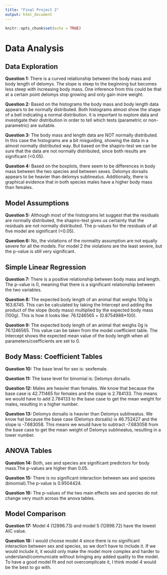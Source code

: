```yaml
---
title: "Final Project 2"
output: html_document
---
```


```r
knitr::opts_chunk$set(echo = TRUE)
```

# Data Analysis {.tabset .tabset-pills}

## Data Exploration 

**Question 1:**
There is a curved relationship between the body mass and body length of delomys. The slope is steep to the beginning but becomes less steep with increasing body mass. One inference from this could be that at a certain point delomys stop growing and only gain more weight. 


**Question 2:**
Based on the histograms the body mass and body length data appears to be normally distributed. Both histograms almost show the shape of a bell indicating a normal distribution. it is important to explore data and investigate their distribution in order to tell which tests (parametric or non-parametric) are suitable.


**Question 3:**
The body mass and length data are NOT normally distributed. In this case the histograms are a bit misguiding, showing the data in a almost normally distributed way. But based on the shapiro-test we can be sure that the data are not normally distributed, since both results are significant (<0.05).


**Question 4:** 
Based on the boxplots, there seem to be differences in body mass between the two species and between sexes. Delomys dorsalis appears to be heavier than delomys sublineatus. Additionally, there is graphical evidence that in both species males have a higher body mass than females. 


## Model Assumptions

**Question 5:**
Although most of the histograms let suggest that the residuals are normally distributed, the shapiro-test gives us certainty that the residuals are not normally distributed. The p-values for the residuals of all five model are significant (<0.05). 


**Question 6:**
No, the violations of the normality assumption are not equally severe for all the models. For model 2 the violations are the least severe, but the p-value is still very significant. 


## Simple Linear Regression 

**Question 7:**
There is a positive relationship between body mass and length. The p-value is 0, meaning that there is a significant relationship between the two variables. 

**Question 8:**
The expected body length of an animal that weighs 100g is 163.6745. This can be calculated by taking the Intercept and adding the product of the slope (body mass) multiplied by the expected body mass (100g). This is how it looks like: 76.1246565 + (0.8754988*100). 

**Question 9:**
The expected body length of an animal that weighs 0g is 76.1246565. This value can be taken from the model coefficient table. The Intercept shows the expected mean value of the body length when all parameters/coefficients are set to 0. 


## Body Mass: Coefficient Tables

**Question 10:**
The base level for sex is: sexfemale.

**Question 11:**
The base level for binomial is: Delomys dorsalis.

**Question 12:**
Males are heavier than females. We know that because the base case is 42.711465 for females and the slope is 2.784133. This means we would have to add 2.784133 to the base case to get the mean weight for males, resulting in a higher number. 

**Question 13:**
Delomys dorsalis is heavier than Delomys sublineatus. We know hat because the base case (Delomys dorsalis) is 46.752427 and the slope is -7.683058. This means we would have to subtract -7.683058 from the base case to get the mean weight of Delomys sublineatus, resulting in a lower number. 


## ANOVA Tables

**Question 14:**
Both, sex and species are significant predictors for body mass.The p-values are higher than 0.05.

**Question 15:**
There is no significant interaction between sex and species (binomial).The p-value is 0.9504424.

**Question 16:**
The p-values of the two main effects sex and species do not change very much across the anova tables. 


## Model Comparison 

**Question 17:**
Model 4 (12896.73) and model 5 (12898.72) have the lowest AIC value. 

**Question 18:**
I would choose model 4 since there is no significant interaction between sex and species, so we don't have to include it. If we would include it, it would only make the model more complex and harder to understand/communicate without bringing any added quality to the model. To have a good model fit and not overcomplicate it, I think model 4 would be the best to go with. 


